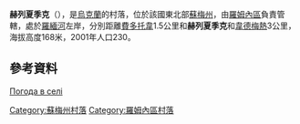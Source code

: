 {{coord|50|55|44|N|33|19|18|E|scale:100000|display=title}}

'''赫列夏季克'''（{{lang-uk|Хрещатик}}），是[[烏克蘭|烏克蘭]]的村落，位於該國東北部[[蘇梅州|蘇梅州]]，由[[羅姆內區|羅姆內區]]負責管轄，處於[[羅緬河|羅緬河]]左岸，分別距離[[費多托韋|費多托韋]]1.5公里和'''赫列夏季克'''和[[韋德梅熱|韋德梅熱]]3公里，海拔高度168米，2001年人口230。

==參考資料==
[http://weather.in.ua/ua/symskaja/27575 Погода в селі ] {{Wayback|url=http://weather.in.ua/ua/symskaja/27575 |date=20111219214847 }}

{{DEFAULTSORT:Хрещатик}}
[[Category:蘇梅州村落|Category:蘇梅州村落]]
[[Category:羅姆內區村落|Category:羅姆內區村落]]


{{Sumy-geo-stub}}